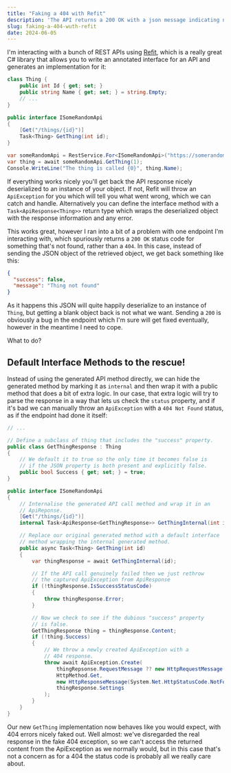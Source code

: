```yaml
---
title: "Faking a 404 with Refit"
description: 'The API returns a 200 OK with a json message indicating not found, what to do.'
slug: faking-a-404-wuth-refit
date: 2024-06-05
---
```


I'm interacting with a bunch of REST APIs using [Refit](https://github.com/reactiveui/refit), which is
a really great C# library that allows you to write an annotated interface for an API and generates an
implementation for it:

```Program.cs
class Thing {
    public int Id { get; set; }
    public string Name { get; set; } = string.Empty;
    // ...
}

public interface ISomeRandomApi
{
    [Get("/things/{id}")]
    Task<Thing> GetThing(int id);
}

var someRandomApi = RestService.For<ISomeRandomApi>("https://somerandomapi.example.com");
var thing = await someRandomApi.GetThing(1);
Console.WriteLine("The thing is called {0}", thing.Name);
```

If everything works nicely you'll get back the API response nicely deserialized to an instance of
your object. If not, Refit will throw an `ApiException` for you which will tell you what went
wrong, which we can catch and handle. Alternatively you can define the interface method with a
`Task<ApiResponse<Thing>>` return type which wraps the deserialized object with the response
information and any error.

This works great, however I ran into a bit of a problem with one endpoint I'm interacting with,
which spuriously returns a `200 OK` status code for something that's not found, rather than a
`404`. In this case, instead of sending the JSON object of the retrieved object, we get back
something like this:

```json
{
  "success": false,
  "message": "Thing not found"
}
```

As it happens this JSON will quite happily deserialize to an instance of `Thing`, but getting a
blank object back is not what we want. Sending a `200` is obviously a bug in the endpoint which
I'm sure will get fixed eventually, however in the meantime I need to cope.

What to do?

## Default Interface Methods to the rescue!

Instead of using the generated API method directly, we can hide the generated method by marking it
as `internal` and then wrap it with a public method that does a bit of extra logic. In our case,
that extra logic will try to parse the response in a way that lets us check the `status` property,
and if it's bad we can manually throw an `ApiException` with a `404 Not Found` status, as if the
endpoint had done it itself:

```Program.cs
// ...

// Define a subclass of thing that includes the "success" property.
public class GetThingResponse : Thing
{
    // We default it to true so the only time it becomes false is
    // if the JSON property is both present and explicitly false.
    public bool Success { get; set; } = true;
}

public interface ISomeRandomApi
{
    // Internalise the generated API call method and wrap it in an
    // ApiReponse.
    [Get("/things/{id}")]
    internal Task<ApiResponse<GetThingResponse>> GetThingInternal(int id);

    // Replace our original generated method with a default interface
    // method wrapping the internal generated method.
    public async Task<Thing> GetThing(int id)
    {
        var thingResponse = await GetThingInternal(id);

        // If the API call genuinely failed then we just rethrow
        // the captured ApiException from ApiResponse
        if (!thingResponse.IsSuccessStatusCode)
        {
            throw thingResponse.Error;
        }

        // Now we check to see if the dubious "success" property
        // is false.
        GetThingResponse thing = thingResponse.Content;
        if (!thing.Success)
        {
            // We throw a newly created ApiException with a
            // 404 response.
            throw await ApiException.Create(
                thingRepsonse.RequestMessage ?? new HttpRequestMessage(),
                HttpMethod.Get,
                new HttpResponseMessage(System.Net.HttpStatusCode.NotFound),
                thingResponse.Settings
            );
        }
    }
}
```

Our new `GetThing` implementation now behaves like you would expect, with 404 errors nicely faked
out. Well almost: we've disregarded the real response in the fake 404 exception, so we can't access
the returned content from the ApiException as we normally would, but in this case that's not a
concern as for a 404 the status code is probably all we really care about.
